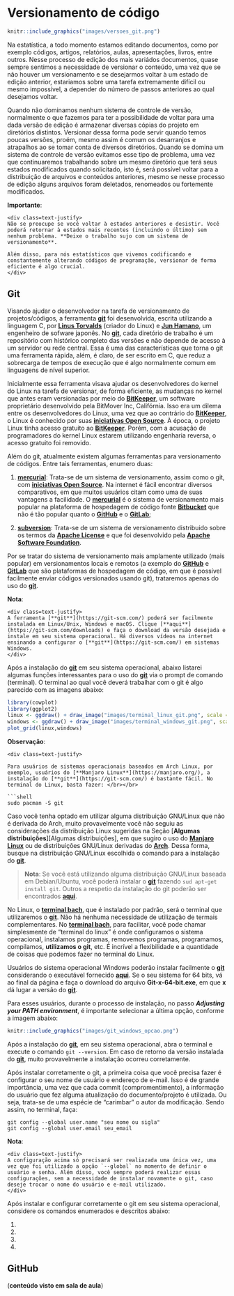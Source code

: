 # Versionamento de código

```r
knitr::include_graphics("images/versoes_git.png")
```

Na estatística, a todo momento estamos editando documentos, como por exemplo códigos, artigos, relatórios, aulas, apresentações, livros, entre outros. Nesse processo de edição dos mais variádos documentos, quase sempre sentimos a necessidade de versionar o conteúdo, uma vez que se não houver um versionamento e se desejarmos voltar à um estado de edição anterior, estariamos sobre uma tarefa extremamente difícil ou mesmo impossível, a depender do número de passos anteriores ao qual desejamos voltar.

Quando não dominamos nenhum sistema de controle de versão, normalmente o que fazemos para ter a possibilidade de voltar para uma dada versão de edição é armazenar diversas cópias do projeto em diretórios distintos. Versionar dessa forma pode servir quando temos poucas versões, proém, mesmo assim é comum os desarranjos e atrapalhos ao se tomar conta de diversos diretórios. Quando se domina um sistema de controle de versão evitamos esse tipo de problema, uma vez que continuaremos trabalhando sobre um mesmo diretório que terá seus estados modificados quando solicitado, isto é, será possível voltar para a distribuição de arquivos e conteúdos anteriores, mesmo se nesse processo de edição alguns arquivos foram deletados, renomeados ou fortemente modificados.


**Importante**:

```block2
<div class=text-justify>
Não se preocupe se você voltar à estados anteriores e desistir. Você poderá retornar à estados mais recentes (incluindo o último) sem nenhum problema. **Deixe o trabalho sujo com um sistema de versionamento**.  

Além disso, para nós estatísticos que vivemos codificando e constantemente alterando códigos de programação, versionar de forma eficiente é algo crucial.
</div>
```

## Git

Visando ajudar o desenvolvedor na tarefa de versionamento de projetos/códigos, a ferramenta [**git**](https://git-scm.com/) foi desenvolvida, escrita utilizando a linguagem C, por [**Linus Torvalds**](images/linus_torvalds.jpg) (criador do Linux) e [**Jun Hamano**](images/ju_hamano.jpeg), um engenheiro de sofware japonês. No [**git**](https://git-scm.com/), cada diretório de trabalho é um repositório com histórico completo das versões e não depende de acesso à um servidor ou rede central. Essa é uma das características que torna o git uma ferramenta rápida, além, é claro, de ser escrito em C, que reduz a sobrecarga de tempos de execução que é algo normalmente comum em linguagens de nível superior.

Inicialmente essa ferramenta visava ajudar os desenvolvedores do kernel do Linux na tarefa de versionar, de forma eficiente, as mudanças no kernel que antes eram versionadas por meio do [**BitKeeper**](http://www.bitkeeper.org/), um software proprietário desenvolvido pela  BitMover Inc, Califórnia. Isso era um dilema entre os desenvolvedores do Linux, uma vez que ao contrário do [**BitKeeper**](http://www.bitkeeper.org/), o Linux é conhecido por suas [**iniciativas Open Source**](https://opensource.org/). À época, o projeto Linux tinha acesso gratuito ao [**BitKeeper**](http://www.bitkeeper.org/). Porém, com a acusação de programadores do kernel Linux estarem utilizando engenharia reversa, o acesso gratuito foi removido. 


Além do git, atualmente existem algumas ferramentas para versionamento de códigos. Entre tais ferramentas, enumero duas:

1. [**mercurial**](https://www.mercurial-scm.org): Trata-se de um sistema de versionamento, assim como o git, com [**iniciativas Open Source**](https://opensource.org/). Na internet é fácil encontrar diversos comparativos, em que muitos usuários citam como uma de suas vantagens a facilidade. O [**mercurial**](https://www.mercurial-scm.org) é o sistema de versionamento mais popular na plataforma de hospedagem de código fonte [**Bitbucket**](https://bitbucket.org/product/) que não é tão popular quanto o [**GitHub**](https://github.com/) e o [**GitLab**](https://about.gitlab.com/); 
  
2. [**subversion**](http://subversion.apache.org/): Trata-se de um sistema de versionamento distribuido sobre os termos da [**Apache License**](https://pt.wikipedia.org/wiki/Licen%C3%A7a_Apache) e que foi desenvolvido pela [**Apache Software Foundation**](https://pt.wikipedia.org/wiki/Apache_Software_Foundation).


Por se tratar do sistema de versionamento mais amplamente utilizado (mais popular) em versionamentos locais e remotos (a exemplo do [**GitHub**](https://github.com/) e [**GitLab**](https://about.gitlab.com/) que são plataformas de hospedagem de código, em que é possível facilmente enviar códigos versionados usando git), trataremos  apenas do uso do [**git**](https://git-scm.com/).

**Nota**:

```block2
<div class=text-justify>
A ferramenta [**git**](https://git-scm.com/) poderá ser facilmente instalada em Linux/Unix, Windows e macOS. Clique [**aqui**](https://git-scm.com/downloads) e faça o download da versão desejada e instale em seu sistema operacional. Há diversos vídeos na internet ensinando a configurar o [**git**](https://git-scm.com/) em sistemas Windows. 
</div>
```

Após a instalação do [**git**](https://git-scm.com/) em seu sistema operacional, abaixo listarei algumas funções interessantes para o uso do [**git**](https://git-scm.com/) via o prompt de comando (terminal). O terminal ao qual você deverá trabalhar com o git é algo parecido com as imagens abaixo:

```r
library(cowplot)
library(ggplot2)
linux <- ggdraw() + draw_image("images/terminal_linux_git.png", scale = 0.9) + draw_label("No Linux", colour = rgb(1,1,1))
windows <- ggdraw() + draw_image("images/terminal_windows_git.png", scale = 0.85) + draw_label("No Windows", colour = rgb(1,1,1))
plot_grid(linux,windows)
```

**Observação**:

```block2
<div class=text-justify>
  
Para usuários de sistemas operacionais baseados em Arch Linux, por exemplo, usuários do [**Manjaro Linux**](https://manjaro.org/), a instalação do [**git**](https://git-scm.com/) é bastante fácil. No terminal do Linux, basta fazer: </br></br>
  
```shell
sudo pacman -S git 
```
  
Caso você tenha optado em utilizar alguma distribuição GNU/Linux que não é derivada do Arch, muito provavelmente você não seguiu as considerações da distribuição Linux sugeridas na Seção [**Algumas distribuições**][Algumas distribuições], em que sugiro o uso do [**Manjaro Linux**](https://manjaro.org/) ou de distribuições GNU/Linux derivadas do [**Arch**](https://www.archlinux.org/). Dessa forma, busque na distribuição GNU/Linux escolhida o comando para a instalação do [**git**](https://git-scm.com/).

> **Nota**: Se você está utilizando alguma distribuição GNU/Linux baseada em Debian/Ubuntu, você poderá instalar o [**git**](https://git-scm.com/) fazendo `sud apt-get install git`. Outros a respetio da instalação do git poderão ser encontrados [**aqui**](https://git-scm.com/book/pt-br/v2/Come%C3%A7ando-Instalando-o-Git).

No Linux, o [**terminal bach**](https://pt.wikipedia.org/wiki/Bash), que é instalado por padrão, será o terminal que utilizaremos o [**git**](https://git-scm.com/). Não há nenhuma necessidade de utilização de termais complementares. No [**terminal bach**](https://pt.wikipedia.org/wiki/Bash), para facilitar, você pode chamar simplesmente de "terminal do linux" é onde configuramos o sistema operacional, instalamos programas, removemos programas, programamos, compilamos, **utilizamos o git**, etc. É incrível a flexibilidade e a quantidade de coisas que podemos fazer no terminal do Linux.

Usuários do sistema operacional Windows poderão instalar facilmente o [**git**](https://git-scm.com/) considerando o executável fornecido [**aqui**](https://gitforwindows.org/index.html). Se o seu sistema for 64 bits, vá ao final da página e faça o download do arquivo **Git-x-64-bit.exe**, em que **x** dá lugar a versão do [**git**](https://git-scm.com/).

Para esses usuários, durante o processo de instalação, no passo ***Adjusting your PATH environment***, é importante selecionar a última opção, conforme a imagem abaixo: 

```r
knitr::include_graphics("images/git_windows_opcao.png")
```

Após a instalação do [**git**](https://git-scm.com/), em seu sistema operacional, abra o terminal e execute o comando `git --version`. Em caso de retorno da versão instalada do [**git**](https://git-scm.com/), muito provavelmente a instalação ocorreu corretamente.
</div>


Após instalar corretamente o git, a primeira coisa que você precisa fazer é configurar o seu nome de usuário e endereço de e-mail. Isso é de grande importância, uma vez que cada commit (compromentimento), a informação do usuário que fez alguma atualização do documento/projeto é utilizada. Ou seja, trata-se de uma espécie de "carimbar" o autor da modificação. Sendo assim, no terminal, faça:

```shell
git config --global user.name "seu nome ou sigla"
git config --global user.email seu_email
```


**Nota**:

```block2
<div class=text-justify>
A configuração acima só precisará ser realiazada uma única vez, uma vez que foi utilizado a opção `--global` no momento de definir o usuário e senha. Além disso, você sempre poderá realizar essas configurações, sem a necessidade de instalar novamente o git, caso deseje trocar o nome do usuário e e-mail utilizado.
</div>
```

Após instalar e configurar corretamente o git em seu sistema operacional, considere os comandos enumerados e descritos abaixo:

  1. 

  2.

  3.

  4.
  

## GitHub

(**conteúdo visto em sala de aula**)

